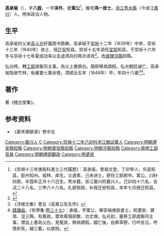 {{明清人物信息框
| 姓名 = 高承埏
| 原名 =
| 圖片名稱= 
| 圖片大小 =
| 圖片說明 = 
| 最高職務 = 工部虞衡司主事
| 國家 = 大明 
| 爵位 =
| 籍貫 = [[浙江|浙江]][[秀水縣|秀水縣]]
| 族裔 = 
| 字號 = 字八遐，一字澤外，號寓公，晚號鴻一居士
| 諡號 =
| 出生日期 = 明萬曆三十一年（1603年）
| 出生地點 = 
| 逝世日期 = 清順治五年（1648年）
| 逝世地點 =
| 墓葬 =
| 配偶 = 
| 親屬 = （父）[[高道素|高道素]]，万历四十七年进士
| 出身 =
* 崇祯十二年己卯科舉人
* 崇禎十三年庚辰科同進士出身
| 經歷 =
| 著作 =  
}}
'''高承埏'''（{{bd|1603年||1648年|catIdx=Gao高}}），字'''八遐'''，一字'''泽外'''，號'''寓公'''<ref>《崇禎十三年庚辰科進士三代履歷》：高承埏。曾祖文登，丁卯举人，巩县知县，胶州知州。祖林，庠生。父道素，己未进士，原任工部郎中。寓公。《诗》四房。辛酉年正月十六日生。秀水籍，浙江嘉兴府嘉兴人。己卯四十六名，会试二十八名，三甲六十八名。礼部观政，补授迁安知县，本年七月授迁知县。</ref>，晚号'''鸿一居士'''。[[浙江|浙江]][[秀水縣|秀水縣]]（今浙江[[嘉兴|嘉兴]]）人。明末政治人物。

==生平==
高承埏的父亲[[高道素|高斗光]]好蓄图书鼎彝。高承埏于[[崇祯|崇祯]]十二年（1639年）中举，崇祯十三年（1640年）进士，授[[迁安|迁安]]知县。崇祯十五年调任[[宝坻|宝坻]]知县，于崇祯十六年冬与崇祯十七年夏成功率众击退清兵的两次进攻<ref>{{cite book |author1=宝坻县志编修委员会 |title=《宝坻县志》 |date=1995.05 |publisher=天津社会科学院出版社 |isbn=7-80563-501-3 |page=872 |edition=1}}</ref>。改[[南直隸|直隸]][[涇縣|涇縣]]知縣。

弘光時，轉[[工部|工部]]虞衡司主事。為父上書辯白。隨即移病請假。弘光朝廷滅亡，高承埏隐居竹林，有藏書七萬余卷。清順治五年（1648年）卒，年四十六歲<ref>《浮槎文集》卷五《高寓公先生传》</ref><ref>[[錢謙益|錢謙益]]，《有學集·[[s:有學集/37|卷三十七]]》：承埏，字寓公，舉崇禎庚辰進士，知遷安、寶坻、涇三縣，有異政。寶坻乘城卻敵，功尤偉。弘光初，量移工部虞衡司主事，瀝血上書為父白，見冤狀，移病請假。國亡後，自屏草野，行吟坐泣，呼憤祈死，越三載，以病歿。</ref>。

==著作==
著《稽古堂集》。 

== 参考资料 ==
{{reflist}}
*《嘉禾徵献录》卷中五

{{start box}}
{{s-off}}
{{s-before|[[許曰可|許曰可]]}}
{{s-title|明朝寶坻縣知縣|1642年－1643年}}
{{s-after|[[曹鼎臣|曹鼎臣]]}}
{{end box}}

{{崇禎十三年庚辰科殿試金榜}}

{{Authority control}}

{{DEFAULTSORT:Gao高}}
[[Category:嘉兴人|Category:嘉兴人]]
[[Category:高姓|C]]
[[Category:崇禎十二年己卯科浙江鄉試舉人|Category:崇禎十二年己卯科浙江鄉試舉人]]
[[Category:明朝遷安縣知縣|Category:明朝遷安縣知縣]]
[[Category:明朝寶坻縣知縣|Category:明朝寶坻縣知縣]]
[[Category:明朝涇縣知縣|Category:明朝涇縣知縣]]
[[Category:南明工部官員|Category:南明工部官員]]
[[Category:明朝禮部觀政|Category:明朝禮部觀政]]
[[Category:明遺民|Category:明遺民]]